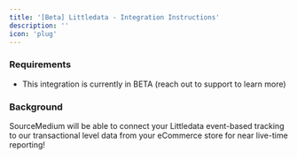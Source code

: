 ```yaml
---
title: '[Beta] Littledata - Integration Instructions'
description: ''
icon: 'plug'
---
```


### Requirements

- This integration is currently in BETA (reach out to support to learn more)

### Background

SourceMedium will be able to connect your Littledata event-based tracking to our transactional level data from your eCommerce store for near live-time reporting!